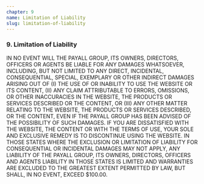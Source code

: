 ```yaml
---
chapter: 9
name: Limitation of Liability
slug: limitation-of-liability
---
```


### 9. Limitation of Liability

IN NO EVENT WILL THE PAYALL GROUP, ITS OWNERS, DIRECTORS, OFFICERS OR AGENTS BE LIABLE FOR ANY DAMAGES WHATSOEVER, INCLUDING, BUT NOT LIMITED TO ANY DIRECT, INCIDENTAL, CONSEQUENTIAL, SPECIAL, EXEMPLARY OR OTHER INDIRECT DAMAGES ARISING OUT OF (I) THE USE OF OR INABILITY TO USE THE WEBSITE OR ITS CONTENT, (II) ANY CLAIM ATTRIBUTABLE TO ERRORS, OMISSIONS, OR OTHER INACCURACIES IN THE WEBSITE, THE PRODUCTS OR SERVICES DESCRIBED OR THE CONTENT, OR (III) ANY OTHER MATTER RELATING TO THE WEBSITE, THE PRODUCTS OR SERVICES DESCRIBED, OR THE CONTENT, EVEN IF THE PAYALL GROUP HAS BEEN ADVISED OF THE POSSIBILITY OF SUCH DAMAGES. IF YOU ARE DISSATISFIED WITH THE WEBSITE, THE CONTENT OR WITH THE TERMS OF USE, YOUR SOLE AND EXCLUSIVE REMEDY IS TO DISCONTINUE USING THE WEBSITE. IN THOSE STATES WHERE THE EXCLUSION OR LIMITATION OF LIABILITY FOR CONSEQUENTIAL OR INCIDENTAL DAMAGES MAY NOT APPLY, ANY LIABILITY OF THE PAYALL GROUP, ITS OWNERS, DIRECTORS, OFFICERS AND AGENTS LIABILITY IN THOSE STATES IS LIMITED AND WARRANTIES ARE EXCLUDED TO THE GREATEST EXTENT PERMITTED BY LAW, BUT SHALL, IN NO EVENT, EXCEED $100.00.

